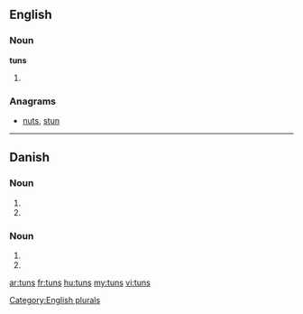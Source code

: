 ==English==

===Noun===
'''tuns'''

# {{plural of|[[tun]]}}

===Anagrams===
* [[nuts#English|nuts]], [[stun#English|stun]]

[[Category:English plurals]]

----

==Danish==

===Noun===
{{infl|da|noun form|g=n}}

# {{form of|genitive singular indefinite|tun|lang=da}}
# {{form of|genitive plural indefinite|tun|lang=da}}

===Noun===
{{infl|da|noun form|g=c}}

# {{form of|genitive singular indefinite|tun|lang=da}}
# {{form of|genitive plural indefinite|tun|lang=da}}

[[ar:tuns]]
[[fr:tuns]]
[[hu:tuns]]
[[my:tuns]]
[[vi:tuns]]